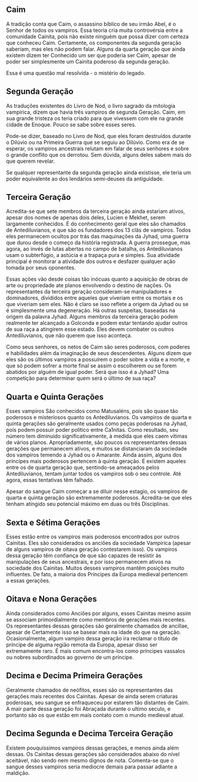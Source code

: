 <Quadro titulo="Gerações">
  <div>
    <h2>Caim</h2>
    <p>
      A tradição conta que Caim, o assassino bíblico de seu irmão Abel, é o
      Senhor de todos os vampiros. Essa teoria cria muita controvérsia entre a
      comunidade Cainita, pois não existe ninguém que possa dizer com certeza
      que conheceu Caim. Certamente, os componentes da segunda geração saberiam,
      mas eles não podem falar. Alguns da quarta geração que ainda existem dizem
      ter Conhecido um ser que poderia ser Caim, apesar de poder ser
      simplesmente um Cainita poderoso da segunda geração.
    </p>
    <p>Essa é uma questão mal resolvida - o mistério do legado.</p>
  </div>
  <div>
    <h2>Segunda Geração</h2>
    <p>
      As traduções existentes do Livro de Nod, o livro sagrado da mitologia
      vampírica, dizem que havia três vampiros de segunda Geração. Caim, em sua
      grande tristeza os teria criado para que vivessem com ele na grande cidade
      de Enoque. Pouco se sabe sobre esses seres.
    </p>
    <p>
      Pode-se dizer, baseado no Livro de Nod, que eles foram destruídos durante
      o Dilúvio ou na Primeira Guerra que se seguiu ao Dilúvio. Como era de se
      esperar, os vampiros ancestrais relutam em falar de seus senhores e sobre
      o grande conflito que os derrotou. Sem dúvida, alguns deles sabem mais do
      que querem revelar.
    </p>
    <p>
      Se qualquer representante da segunda geração ainda existisse, ele teria um
      poder equivalente ao dos lendários semi-deuses da antiguidade.
    </p>
  </div>
  <div>
    <h2>Terceira Geração</h2>
    <p>
      Acredita-se que sete membros da terceira geração ainda estariam ativos,
      apesar dos nomes de apenas dois deles, Lucien e Mekhet, serem largamente
      conhecidos. É do conhecimento geral que eles são chamados de
      Antediluvianos, e que são os fundadores dos 13 clãs de vampiros. Todos
      eles permanecem ocultos por trás das maquinações da Jyhad, uma guerra que
      durou desde o começo da história registrada. A guerra prossegue, mas
      agora, ao invés de lutas abertas no campo de batalha, os Antediluvianos
      usam o subterfúgio, a astúcia e a trapaça pura e simples. Sua atividade
      principal é monitorar a atividade dos outros e desfazer qualquer ação
      tomada por seus oponentes.
    </p>
    <p>
      Essas ações vão desde coisas tão inócuas quanto a aquisição de obras de
      arte ou propriedade ate planos envolvendo o destino de nações. Os
      representantes da terceira geração consideram-se manipuladores e
      dominadores, divididos entre aqueles que viveriam entre os mortais e os
      que viveriam sem eles. Não é claro se isso reflete a origem da Jyhad ou se
      é simplesmente uma degeneração. Há outras suspeitas, baseadas na origem da
      palavra Jyhad. Alguns membros da terceira geração podem realmente ter
      alcançado a Golconda e podem estar tentando ajudar outros de sua raça a
      atingirem esse estado. Eles devem combater os outros Antediluvianos, que
      não querem que isso aconteça.
    </p>
    <p>
      Como seus senhores, os netos de Caim são seres poderosos, com poderes e
      habilidades além da imaginação de seus descendentes. Alguns dizem que eles
      são os últimos vampiros a possuírem o poder sobre a vida e a morte, e que
      só podem sofrer a morte final se assim o escolherem ou se forem abatidos
      por alguém de igual poder. Será que isso é a Jyhad? Uma competição para
      determinar quem será o último de sua raça?
    </p>
  </div>
  <div>
      <h2>Quarta e Quinta Gerações</h2>
      <P>Esses vampiros São conhecidos como Matusaléns, pois são quase tão poderosos e misteriosos quanto os Antediluvianos. Os vampiros de quarta e quinta gerações são geralmente usados como peças poderosas na Jyhad, pois podem possuir poder político entre Ca1nitas. Como resultado, seu número tem diminuído significativamente, à medida que eles caem vítimas de vários planos. Apropriadamente, são poucos os representantes dessas gerações que permanecem ativos, e muitos se distanciaram da sociedade dos vampiros temendo a Jyhad ou o Amarante. Ainda assim, alguns dos príncipes mais poderosos pertencem à quinta geração. E existem aqueles entre os de quarta geração que, sentindo-se ameaçados pelos Antediluvianos, tentam juntar todos os vampiros sob o seu controle. Até agora, essas tentativas têm falhado. </p>
      <p>
        Apesar do sangue Caim começar a se diluir nesse estagio, os vampiros de quarta e quinta geração são extremamente poderosos. Acredita-se que eles tenham atingido seu potencial máximo em duas ou três Disciplinas. 
      </p>
  </div>
  <div>
      <h2>Sexta e Sétima Gerações</h2>
      <p> Esses estão entre os vampiros mais poderosos encontrados por outros Cainitas. Eles são considerados os anciões da sociedade Vampírica (apesar de alguns vampiros de oitava geração contestarem isso). Os vampiros dessa geração têm confiança de que são capazes de resistir às manipulações de seus ancestrais, e por isso permanecem ativos na sociedade dos Cainitas. Muitos desses vampiros mantêm posições muito influentes. De fato, a maioria dos Príncipes da Europa medieval pertencem a essas gerações.</p>
  </div>
  <div>
      <h2>Oitava e Nona Gerações</h2>
      <p> Ainda considerados como Anciões por alguns, esses Cainitas mesmo assim se associam primordialmente como membros de gerações mais recentes. Os representantes dessas gerações são geralmente chamados de ancillae, apesar de Certamente isso se basear mais na idade do que na geração. Ocasionalmente, algum vampiro dessa geração ira reclamar o título de príncipe de alguma região remota da Europa, apesar disso ser extremamente raro. É mais comum encontra-los como príncipes vassalos ou nobres subordinados ao governo de um príncipe.
      </p>
  </div>
  <div>
      <h2>Decima e Decima Primeira Gerações</h2>
      <p>
          Geralmente chamados de neófitos, esses são os representantes das gerações mais recentes dos Cainitas. Apesar de ainda serem criaturas poderosas, seu sangue se enfraqueceu por estarem tão distantes de Caim.
          A mair parte dessa geração foi Abraçada durante o ultimo seculo, e portanto são os que estão em mais contato com o mundo medieval atual.
      </p>
  </div>
  <div>
      <h2>Decima Segunda e Decima Terceira Geração</h2>
      <p>Existem pouquíssimos vampiros dessas gerações, e menos ainda além dessas. Os Cainitas dessas gerações são considerados abaixo do nível aceitável, não sendo nem mesmo dignos de nota. Comenta-se que o sangue desses vampiros seria mediocre demais para passar adiante a maldição.</p>
  </div>
</Quadro>
